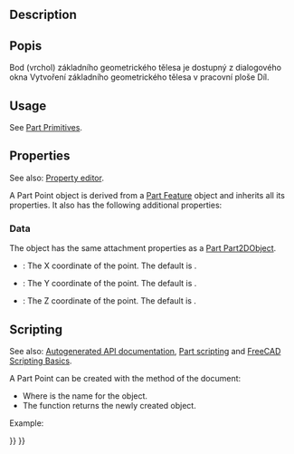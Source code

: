<languages/>

{{Docnav
|[[Part_Ellipse|Ellipse]]
|[[Part_Line|Line]]
|[[Part_Workbench|Part]]
|IconL=Part_Ellipse.svg
|IconR=Part_Line.svg
|IconC=Workbench_Part.svg
}}

<div class="mw-translate-fuzzy">
{{GuiCommand/cs|Name=Part Point|Name/cs=Díl Bod|MenuLocation=Díl → [[Part_CreatePrimitives/cs|Vytváření zákl.geom.tvarů]] → Bod|Workbenches=[[Part_Workbench/cs|Díl]], [[OpenSCAD_Workbench/cs|OpenSCAD]]|SeeAlso=..}}
</div>

== Description ==

<div class="mw-translate-fuzzy">
== Popis ==
Bod (vrchol) základního geometrického tělesa je dostupný z dialogového okna Vytvoření základního geometrického tělesa v pracovní ploše Díl.
</div>

==Usage== 

See [[Part_Primitives#Usage|Part Primitives]].

== Properties ==

See also: [[Property_editor|Property editor]].

A Part Point object is derived from a [[Part_Feature|Part Feature]] object and inherits all its properties. It also has the following additional properties:

=== Data ===

{{TitleProperty|Attachment}}

The object has the same attachment properties as a [[Part_Part2DObject#Data|Part Part2DObject]].

{{TitleProperty|Base}}

* {{PropertyData|X|Distance}}: The X coordinate of the point. The default is {{Value|0mm}}.
* {{PropertyData|Y|Distance}}: The Y coordinate of the point. The default is {{Value|0mm}}.
* {{PropertyData|Z|Distance}}: The Z coordinate of the point. The default is {{Value|0mm}}.

== Scripting ==

See also: [https://freecad.github.io/SourceDoc/ Autogenerated API documentation], [[Part_scripting|Part scripting]] and [[FreeCAD_Scripting_Basics|FreeCAD Scripting Basics]].

A Part Point can be created with the {{Incode|addObject()}} method of the document:

{{Code|code=
point = FreeCAD.ActiveDocument.addObject("Part::Vertex", "myPoint")
}}

* Where {{Incode|"myPoint"}} is the name for the object.
* The function returns the newly created object.

Example:

{{Code|code=
import FreeCAD as App

doc = App.activeDocument()

point = doc.addObject("Part::Vertex", "myPoint")
point.X = 1
point.Y = 2
point.Z = 3

doc.recompute()
}}


{{Docnav
|[[Part_Ellipse|Ellipse]]
|[[Part_Line|Line]]
|[[Part_Workbench|Part]]
|IconL=Part_Ellipse.svg
|IconR=Part_Line.svg
|IconC=Workbench_Part.svg
}}

{{Part_Tools_navi{{#translation:}}}}
{{Userdocnavi{{#translation:}}}}